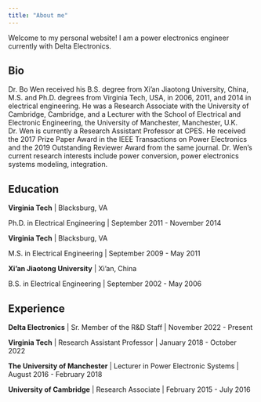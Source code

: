 ```yaml
---
title: "About me"
---
```


Welcome to my personal website! I am a power electronics engineer currently with Delta Electronics.

## Bio

Dr. Bo Wen received his B.S. degree from Xi’an Jiaotong University, China, M.S. and Ph.D. degrees from Virginia Tech, USA, in 2006, 2011, and 2014 in electrical engineering. He was a Research Associate with the University of Cambridge, Cambridge, and a Lecturer with the School of Electrical and Electronic Engineering, the University of Manchester, Manchester, U.K. Dr. Wen is currently a Research Assistant Professor at CPES. He received the 2017 Prize Paper Award in the IEEE Transactions on Power Electronics and the 2019 Outstanding Reviewer Award from the same journal. Dr. Wen’s current research interests include power conversion, power electronics systems modeling, integration.

## Education

**Virginia Tech** | Blacksburg, VA

Ph.D. in Electrical Engineering | September 2011 - November 2014

**Virginia Tech** | Blacksburg, VA

M.S. in Electrical Engineering | September 2009 - May 2011

**Xi'an Jiaotong University** | Xi'an, China

B.S. in Electrical Engineering | September 2002 - May 2006

## Experience

**Delta Electronics** | Sr. Member of the R&D Staff | November 2022 - Present

**Virginia Tech** | Research Assistant Professor | January 2018 - October 2022

**The University of Manchester** | Lecturer in Power Electronic Systems | August 2016 - February 2018

**University of Cambridge** | Research Associate | February 2015 - July 2016